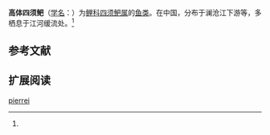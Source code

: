 {{Speciesbox
| name = 高体四须鲃
| status = 
| status_system = 
| image = 
| genus = Barbodes
| species = pierrei
| authority = Sauvage, 1880<ref name='id5946'>{{cite web| url =http://www.bioinfo.cn/db05/BjdwSpecies.php?action=view&id=5946| title =高体四须鲃| work =中国动物物种编目数据库| publisher =中国科学院微生物研究所| author =中国科学院动物研究所| accessdate =2009-04-11| deadurl =yes| archiveurl =https://web.archive.org/web/20160305065421/http://www.bioinfo.cn/db05/BjdwSpecies.php?action=view&id=5946| archivedate =2016-03-05}}</ref>
}}

'''高体四须鲃'''（[[学名|学名]]：{{lang|la|''Barbodes pierrei''}}）为[[鲤科|鲤科]][[四须鲃属|四须鲃属]]的[[鱼类|鱼类]]。在中国，分布于澜沧江下游等，多栖息于江河缓流处。<ref name='id5946'/>

== 参考文献 ==
{{reflist}}

== 扩展阅读 ==
{{refbegin}}
{{wikispecies-inline|Barbodes pierrei|高体四须鲃}}
{{refend}}

[[Category:四须鲃属|pierrei]]


{{鯉形目小作品}}